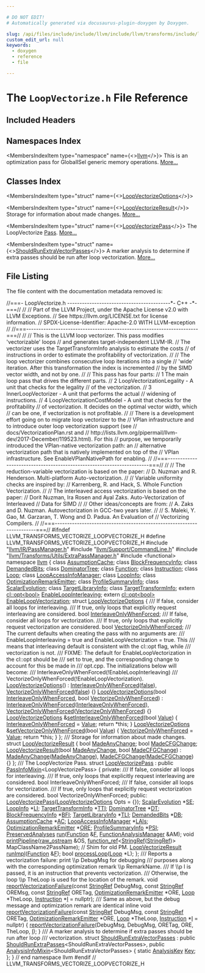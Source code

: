 ```yaml
---

# DO NOT EDIT!
# Automatically generated via docusaurus-plugin-doxygen by Doxygen.

slug: /api/files/include/include/llvm/include/llvm/transforms/include/llvm/transforms/vectorize/loopvectorize-h
custom_edit_url: null
keywords:
  - doxygen
  - reference
  - file

---
```





# The `LoopVectorize.h` File Reference

<DoxygenPage pluginConfig={pluginConfig}>



## Included Headers

<IncludesList>
<IncludesListItem
  filePath="llvm/IR/PassManager.h"
  permalink="/docs/api/files/include/include/llvm/include/llvm/ir/passmanager-h"
  isLocal="true" />
<IncludesListItem
  filePath="llvm/Support/CommandLine.h"
  permalink="/docs/api/files/include/include/llvm/include/llvm/support/commandline-h"
  isLocal="true" />
<IncludesListItem
  filePath="llvm/Transforms/Utils/ExtraPassManager.h"
  permalink="/docs/api/files/include/include/llvm/include/llvm/transforms/include/llvm/transforms/utils/extrapassmanager-h"
  isLocal="true" />
<IncludesListItem
  filePath="functional"
  permalink=""
  isLocal="false" />
</IncludesList>

## Namespaces Index

<MembersIndex>

<MembersIndexItem
  type="namespace"
  name={<><a href="/docs/api/namespaces/llvm">llvm</a></>}>
This is an optimization pass for GlobalISel generic memory operations. <a href="/docs/api/namespaces/llvm/#details">More...</a>
</MembersIndexItem>

</MembersIndex>

## Classes Index

<MembersIndex>

<MembersIndexItem
  type="struct"
  name={<><a href="/docs/api/structs/llvm/loopvectorizeoptions">LoopVectorizeOptions</a></>}>
</MembersIndexItem>

<MembersIndexItem
  type="struct"
  name={<><a href="/docs/api/structs/llvm/loopvectorizeresult">LoopVectorizeResult</a></>}>
Storage for information about made changes. <a href="/docs/api/structs/llvm/loopvectorizeresult/#details">More...</a>
</MembersIndexItem>

<MembersIndexItem
  type="struct"
  name={<><a href="/docs/api/structs/llvm/loopvectorizepass">LoopVectorizePass</a></>}>
The LoopVectorize <a href="/docs/api/classes/llvm/pass">Pass</a>. <a href="/docs/api/structs/llvm/loopvectorizepass/#details">More...</a>
</MembersIndexItem>

<MembersIndexItem
  type="struct"
  name={<><a href="/docs/api/structs/llvm/shouldrunextravectorpasses">ShouldRunExtraVectorPasses</a></>}>
A marker analysis to determine if extra passes should be run after loop vectorization. <a href="/docs/api/structs/llvm/shouldrunextravectorpasses/#details">More...</a>
</MembersIndexItem>

</MembersIndex>


## File Listing

The file content with the documentation metadata removed is:

<ProgramListing>

<Link id="l00001" /><CodeLine lineNumber="1"><Highlight kind="comment">//===- LoopVectorize.h ------------------------------------------&#42;- C++ -&#42;-===//</Highlight><Highlight kind="normal"></Highlight></CodeLine>
<Link id="l00002" /><CodeLine lineNumber="2"><Highlight kind="normal"></Highlight><Highlight kind="comment">//</Highlight><Highlight kind="normal"></Highlight></CodeLine>
<Link id="l00003" /><CodeLine lineNumber="3"><Highlight kind="normal"></Highlight><Highlight kind="comment">// Part of the LLVM Project, under the Apache License v2.0 with LLVM Exceptions.</Highlight><Highlight kind="normal"></Highlight></CodeLine>
<Link id="l00004" /><CodeLine lineNumber="4"><Highlight kind="normal"></Highlight><Highlight kind="comment">// See https://llvm.org/LICENSE.txt for license information.</Highlight><Highlight kind="normal"></Highlight></CodeLine>
<Link id="l00005" /><CodeLine lineNumber="5"><Highlight kind="normal"></Highlight><Highlight kind="comment">// SPDX-License-Identifier: Apache-2.0 WITH LLVM-exception</Highlight><Highlight kind="normal"></Highlight></CodeLine>
<Link id="l00006" /><CodeLine lineNumber="6"><Highlight kind="normal"></Highlight><Highlight kind="comment">//</Highlight><Highlight kind="normal"></Highlight></CodeLine>
<Link id="l00007" /><CodeLine lineNumber="7"><Highlight kind="normal"></Highlight><Highlight kind="comment">//===----------------------------------------------------------------------===//</Highlight><Highlight kind="normal"></Highlight></CodeLine>
<Link id="l00008" /><CodeLine lineNumber="8"><Highlight kind="normal"></Highlight><Highlight kind="comment">//</Highlight><Highlight kind="normal"></Highlight></CodeLine>
<Link id="l00009" /><CodeLine lineNumber="9"><Highlight kind="normal"></Highlight><Highlight kind="comment">// This is the LLVM loop vectorizer. This pass modifies &#39;vectorizable&#39; loops</Highlight><Highlight kind="normal"></Highlight></CodeLine>
<Link id="l00010" /><CodeLine lineNumber="10"><Highlight kind="normal"></Highlight><Highlight kind="comment">// and generates target-independent LLVM-IR.</Highlight><Highlight kind="normal"></Highlight></CodeLine>
<Link id="l00011" /><CodeLine lineNumber="11"><Highlight kind="normal"></Highlight><Highlight kind="comment">// The vectorizer uses the TargetTransformInfo analysis to estimate the costs</Highlight><Highlight kind="normal"></Highlight></CodeLine>
<Link id="l00012" /><CodeLine lineNumber="12"><Highlight kind="normal"></Highlight><Highlight kind="comment">// of instructions in order to estimate the profitability of vectorization.</Highlight><Highlight kind="normal"></Highlight></CodeLine>
<Link id="l00013" /><CodeLine lineNumber="13"><Highlight kind="normal"></Highlight><Highlight kind="comment">//</Highlight><Highlight kind="normal"></Highlight></CodeLine>
<Link id="l00014" /><CodeLine lineNumber="14"><Highlight kind="normal"></Highlight><Highlight kind="comment">// The loop vectorizer combines consecutive loop iterations into a single</Highlight><Highlight kind="normal"></Highlight></CodeLine>
<Link id="l00015" /><CodeLine lineNumber="15"><Highlight kind="normal"></Highlight><Highlight kind="comment">// &#39;wide&#39; iteration. After this transformation the index is incremented</Highlight><Highlight kind="normal"></Highlight></CodeLine>
<Link id="l00016" /><CodeLine lineNumber="16"><Highlight kind="normal"></Highlight><Highlight kind="comment">// by the SIMD vector width, and not by one.</Highlight><Highlight kind="normal"></Highlight></CodeLine>
<Link id="l00017" /><CodeLine lineNumber="17"><Highlight kind="normal"></Highlight><Highlight kind="comment">//</Highlight><Highlight kind="normal"></Highlight></CodeLine>
<Link id="l00018" /><CodeLine lineNumber="18"><Highlight kind="normal"></Highlight><Highlight kind="comment">// This pass has four parts:</Highlight><Highlight kind="normal"></Highlight></CodeLine>
<Link id="l00019" /><CodeLine lineNumber="19"><Highlight kind="normal"></Highlight><Highlight kind="comment">// 1 The main loop pass that drives the different parts.</Highlight><Highlight kind="normal"></Highlight></CodeLine>
<Link id="l00020" /><CodeLine lineNumber="20"><Highlight kind="normal"></Highlight><Highlight kind="comment">// 2 LoopVectorizationLegality - A unit that checks for the legality</Highlight><Highlight kind="normal"></Highlight></CodeLine>
<Link id="l00021" /><CodeLine lineNumber="21"><Highlight kind="normal"></Highlight><Highlight kind="comment">//    of the vectorization.</Highlight><Highlight kind="normal"></Highlight></CodeLine>
<Link id="l00022" /><CodeLine lineNumber="22"><Highlight kind="normal"></Highlight><Highlight kind="comment">// 3 InnerLoopVectorizer - A unit that performs the actual</Highlight><Highlight kind="normal"></Highlight></CodeLine>
<Link id="l00023" /><CodeLine lineNumber="23"><Highlight kind="normal"></Highlight><Highlight kind="comment">//    widening of instructions.</Highlight><Highlight kind="normal"></Highlight></CodeLine>
<Link id="l00024" /><CodeLine lineNumber="24"><Highlight kind="normal"></Highlight><Highlight kind="comment">// 4 LoopVectorizationCostModel - A unit that checks for the profitability</Highlight><Highlight kind="normal"></Highlight></CodeLine>
<Link id="l00025" /><CodeLine lineNumber="25"><Highlight kind="normal"></Highlight><Highlight kind="comment">//    of vectorization. It decides on the optimal vector width, which</Highlight><Highlight kind="normal"></Highlight></CodeLine>
<Link id="l00026" /><CodeLine lineNumber="26"><Highlight kind="normal"></Highlight><Highlight kind="comment">//    can be one, if vectorization is not profitable.</Highlight><Highlight kind="normal"></Highlight></CodeLine>
<Link id="l00027" /><CodeLine lineNumber="27"><Highlight kind="normal"></Highlight><Highlight kind="comment">//</Highlight><Highlight kind="normal"></Highlight></CodeLine>
<Link id="l00028" /><CodeLine lineNumber="28"><Highlight kind="normal"></Highlight><Highlight kind="comment">// There is a development effort going on to migrate loop vectorizer to the</Highlight><Highlight kind="normal"></Highlight></CodeLine>
<Link id="l00029" /><CodeLine lineNumber="29"><Highlight kind="normal"></Highlight><Highlight kind="comment">// VPlan infrastructure and to introduce outer loop vectorization support (see</Highlight><Highlight kind="normal"></Highlight></CodeLine>
<Link id="l00030" /><CodeLine lineNumber="30"><Highlight kind="normal"></Highlight><Highlight kind="comment">// docs/VectorizationPlan.rst and</Highlight><Highlight kind="normal"></Highlight></CodeLine>
<Link id="l00031" /><CodeLine lineNumber="31"><Highlight kind="normal"></Highlight><Highlight kind="comment">// http://lists.llvm.org/pipermail/llvm-dev/2017-December/119523.html). For this</Highlight><Highlight kind="normal"></Highlight></CodeLine>
<Link id="l00032" /><CodeLine lineNumber="32"><Highlight kind="normal"></Highlight><Highlight kind="comment">// purpose, we temporarily introduced the VPlan-native vectorization path: an</Highlight><Highlight kind="normal"></Highlight></CodeLine>
<Link id="l00033" /><CodeLine lineNumber="33"><Highlight kind="normal"></Highlight><Highlight kind="comment">// alternative vectorization path that is natively implemented on top of the</Highlight><Highlight kind="normal"></Highlight></CodeLine>
<Link id="l00034" /><CodeLine lineNumber="34"><Highlight kind="normal"></Highlight><Highlight kind="comment">// VPlan infrastructure. See EnableVPlanNativePath for enabling.</Highlight><Highlight kind="normal"></Highlight></CodeLine>
<Link id="l00035" /><CodeLine lineNumber="35"><Highlight kind="normal"></Highlight><Highlight kind="comment">//</Highlight><Highlight kind="normal"></Highlight></CodeLine>
<Link id="l00036" /><CodeLine lineNumber="36"><Highlight kind="normal"></Highlight><Highlight kind="comment">//===----------------------------------------------------------------------===//</Highlight><Highlight kind="normal"></Highlight></CodeLine>
<Link id="l00037" /><CodeLine lineNumber="37"><Highlight kind="normal"></Highlight><Highlight kind="comment">//</Highlight><Highlight kind="normal"></Highlight></CodeLine>
<Link id="l00038" /><CodeLine lineNumber="38"><Highlight kind="normal"></Highlight><Highlight kind="comment">// The reduction-variable vectorization is based on the paper:</Highlight><Highlight kind="normal"></Highlight></CodeLine>
<Link id="l00039" /><CodeLine lineNumber="39"><Highlight kind="normal"></Highlight><Highlight kind="comment">//  D. Nuzman and R. Henderson. Multi-platform Auto-vectorization.</Highlight><Highlight kind="normal"></Highlight></CodeLine>
<Link id="l00040" /><CodeLine lineNumber="40"><Highlight kind="normal"></Highlight><Highlight kind="comment">//</Highlight><Highlight kind="normal"></Highlight></CodeLine>
<Link id="l00041" /><CodeLine lineNumber="41"><Highlight kind="normal"></Highlight><Highlight kind="comment">// Variable uniformity checks are inspired by:</Highlight><Highlight kind="normal"></Highlight></CodeLine>
<Link id="l00042" /><CodeLine lineNumber="42"><Highlight kind="normal"></Highlight><Highlight kind="comment">//  Karrenberg, R. and Hack, S. Whole Function Vectorization.</Highlight><Highlight kind="normal"></Highlight></CodeLine>
<Link id="l00043" /><CodeLine lineNumber="43"><Highlight kind="normal"></Highlight><Highlight kind="comment">//</Highlight><Highlight kind="normal"></Highlight></CodeLine>
<Link id="l00044" /><CodeLine lineNumber="44"><Highlight kind="normal"></Highlight><Highlight kind="comment">// The interleaved access vectorization is based on the paper:</Highlight><Highlight kind="normal"></Highlight></CodeLine>
<Link id="l00045" /><CodeLine lineNumber="45"><Highlight kind="normal"></Highlight><Highlight kind="comment">//  Dorit Nuzman, Ira Rosen and Ayal Zaks.  Auto-Vectorization of Interleaved</Highlight><Highlight kind="normal"></Highlight></CodeLine>
<Link id="l00046" /><CodeLine lineNumber="46"><Highlight kind="normal"></Highlight><Highlight kind="comment">//  Data for SIMD</Highlight><Highlight kind="normal"></Highlight></CodeLine>
<Link id="l00047" /><CodeLine lineNumber="47"><Highlight kind="normal"></Highlight><Highlight kind="comment">//</Highlight><Highlight kind="normal"></Highlight></CodeLine>
<Link id="l00048" /><CodeLine lineNumber="48"><Highlight kind="normal"></Highlight><Highlight kind="comment">// Other ideas/concepts are from:</Highlight><Highlight kind="normal"></Highlight></CodeLine>
<Link id="l00049" /><CodeLine lineNumber="49"><Highlight kind="normal"></Highlight><Highlight kind="comment">//  A. Zaks and D. Nuzman. Autovectorization in GCC-two years later.</Highlight><Highlight kind="normal"></Highlight></CodeLine>
<Link id="l00050" /><CodeLine lineNumber="50"><Highlight kind="normal"></Highlight><Highlight kind="comment">//</Highlight><Highlight kind="normal"></Highlight></CodeLine>
<Link id="l00051" /><CodeLine lineNumber="51"><Highlight kind="normal"></Highlight><Highlight kind="comment">//  S. Maleki, Y. Gao, M. Garzaran, T. Wong and D. Padua.  An Evaluation of</Highlight><Highlight kind="normal"></Highlight></CodeLine>
<Link id="l00052" /><CodeLine lineNumber="52"><Highlight kind="normal"></Highlight><Highlight kind="comment">//  Vectorizing Compilers.</Highlight><Highlight kind="normal"></Highlight></CodeLine>
<Link id="l00053" /><CodeLine lineNumber="53"><Highlight kind="normal"></Highlight><Highlight kind="comment">//</Highlight><Highlight kind="normal"></Highlight></CodeLine>
<Link id="l00054" /><CodeLine lineNumber="54"><Highlight kind="normal"></Highlight><Highlight kind="comment">//===----------------------------------------------------------------------===//</Highlight><Highlight kind="normal"></Highlight></CodeLine>
<Link id="l00055" /><CodeLine lineNumber="55"><Highlight kind="normal"></Highlight></CodeLine>
<Link id="l00056" /><CodeLine lineNumber="56"><Highlight kind="normal"></Highlight><Highlight kind="preprocessor">#ifndef LLVM&#95;TRANSFORMS&#95;VECTORIZE&#95;LOOPVECTORIZE&#95;H</Highlight><Highlight kind="normal"></Highlight></CodeLine>
<Link id="l00057" /><CodeLine lineNumber="57"><Highlight kind="normal"></Highlight><Highlight kind="preprocessor">#define LLVM&#95;TRANSFORMS&#95;VECTORIZE&#95;LOOPVECTORIZE&#95;H</Highlight><Highlight kind="normal"></Highlight></CodeLine>
<Link id="l00058" /><CodeLine lineNumber="58"><Highlight kind="normal"></Highlight></CodeLine>
<Link id="l00059" /><CodeLine lineNumber="59"><Highlight kind="normal"></Highlight><Highlight kind="preprocessor">#include &quot;<a href="/docs/api/files/include/include/llvm/include/llvm/ir/passmanager-h">llvm/IR/PassManager.h</a>&quot;</Highlight><Highlight kind="normal"></Highlight></CodeLine>
<Link id="l00060" /><CodeLine lineNumber="60"><Highlight kind="normal"></Highlight><Highlight kind="preprocessor">#include &quot;<a href="/docs/api/files/include/include/llvm/include/llvm/support/commandline-h">llvm/Support/CommandLine.h</a>&quot;</Highlight><Highlight kind="normal"></Highlight></CodeLine>
<Link id="l00061" /><CodeLine lineNumber="61"><Highlight kind="normal"></Highlight><Highlight kind="preprocessor">#include &quot;<a href="/docs/api/files/include/include/llvm/include/llvm/transforms/include/llvm/transforms/utils/extrapassmanager-h">llvm/Transforms/Utils/ExtraPassManager.h</a>&quot;</Highlight><Highlight kind="normal"></Highlight></CodeLine>
<Link id="l00062" /><CodeLine lineNumber="62"><Highlight kind="normal"></Highlight><Highlight kind="preprocessor">#include &lt;functional&gt;</Highlight><Highlight kind="normal"></Highlight></CodeLine>
<Link id="l00063" /><CodeLine lineNumber="63"><Highlight kind="normal"></Highlight></CodeLine>
<Link id="l00064" /><CodeLine lineNumber="64"><Highlight kind="normal"></Highlight><Highlight kind="keyword">namespace </Highlight><Highlight kind="normal"><a href="/docs/api/namespaces/llvm">llvm</a> &#123;</Highlight></CodeLine>
<Link id="l00065" /><CodeLine lineNumber="65"><Highlight kind="normal"></Highlight></CodeLine>
<Link id="l00066" /><CodeLine lineNumber="66"><Highlight kind="normal"></Highlight><Highlight kind="keyword">class </Highlight><Highlight kind="normal"><a href="/docs/api/classes/llvm/assumptioncache">AssumptionCache</a>;</Highlight></CodeLine>
<Link id="l00067" /><CodeLine lineNumber="67"><Highlight kind="normal"></Highlight><Highlight kind="keyword">class </Highlight><Highlight kind="normal"><a href="/docs/api/classes/llvm/blockfrequencyinfo">BlockFrequencyInfo</a>;</Highlight></CodeLine>
<Link id="l00068" /><CodeLine lineNumber="68"><Highlight kind="normal"></Highlight><Highlight kind="keyword">class </Highlight><Highlight kind="normal"><a href="/docs/api/classes/llvm/demandedbits">DemandedBits</a>;</Highlight></CodeLine>
<Link id="l00069" /><CodeLine lineNumber="69"><Highlight kind="normal"></Highlight><Highlight kind="keyword">class </Highlight><Highlight kind="normal"><a href="/docs/api/classes/llvm/dominatortree">DominatorTree</a>;</Highlight></CodeLine>
<Link id="l00070" /><CodeLine lineNumber="70"><Highlight kind="normal"></Highlight><Highlight kind="keyword">class </Highlight><Highlight kind="normal"><a href="/docs/api/classes/llvm/function">Function</a>;</Highlight></CodeLine>
<Link id="l00071" /><CodeLine lineNumber="71"><Highlight kind="normal"></Highlight><Highlight kind="keyword">class </Highlight><Highlight kind="normal"><a href="/docs/api/classes/llvm/instruction">Instruction</a>;</Highlight></CodeLine>
<Link id="l00072" /><CodeLine lineNumber="72"><Highlight kind="normal"></Highlight><Highlight kind="keyword">class </Highlight><Highlight kind="normal"><a href="/docs/api/classes/llvm/loop">Loop</a>;</Highlight></CodeLine>
<Link id="l00073" /><CodeLine lineNumber="73"><Highlight kind="normal"></Highlight><Highlight kind="keyword">class </Highlight><Highlight kind="normal"><a href="/docs/api/classes/llvm/loopaccessinfomanager">LoopAccessInfoManager</a>;</Highlight></CodeLine>
<Link id="l00074" /><CodeLine lineNumber="74"><Highlight kind="normal"></Highlight><Highlight kind="keyword">class </Highlight><Highlight kind="normal"><a href="/docs/api/classes/llvm/loopinfo">LoopInfo</a>;</Highlight></CodeLine>
<Link id="l00075" /><CodeLine lineNumber="75"><Highlight kind="normal"></Highlight><Highlight kind="keyword">class </Highlight><Highlight kind="normal"><a href="/docs/api/classes/llvm/optimizationremarkemitter">OptimizationRemarkEmitter</a>;</Highlight></CodeLine>
<Link id="l00076" /><CodeLine lineNumber="76"><Highlight kind="normal"></Highlight><Highlight kind="keyword">class </Highlight><Highlight kind="normal"><a href="/docs/api/classes/llvm/profilesummaryinfo">ProfileSummaryInfo</a>;</Highlight></CodeLine>
<Link id="l00077" /><CodeLine lineNumber="77"><Highlight kind="normal"></Highlight><Highlight kind="keyword">class </Highlight><Highlight kind="normal"><a href="/docs/api/classes/llvm/scalarevolution">ScalarEvolution</a>;</Highlight></CodeLine>
<Link id="l00078" /><CodeLine lineNumber="78"><Highlight kind="normal"></Highlight><Highlight kind="keyword">class </Highlight><Highlight kind="normal"><a href="/docs/api/classes/llvm/targetlibraryinfo">TargetLibraryInfo</a>;</Highlight></CodeLine>
<Link id="l00079" /><CodeLine lineNumber="79"><Highlight kind="normal"></Highlight><Highlight kind="keyword">class </Highlight><Highlight kind="normal"><a href="/docs/api/classes/llvm/targettransforminfo">TargetTransformInfo</a>;</Highlight></CodeLine>
<Link id="l00080" /><CodeLine lineNumber="80"><Highlight kind="normal"></Highlight></CodeLine>
<Link id="l00081" /><CodeLine lineNumber="81"><Highlight kind="normal"></Highlight><Highlight kind="keyword">extern</Highlight><Highlight kind="normal"> <a href="/docs/api/classes/llvm/cl/opt">cl::opt&lt;bool&gt;</a> <a href="/docs/api/namespaces/llvm/#af98e93062e9f33018307ffc64d4b009e">EnableLoopInterleaving</a>;</Highlight></CodeLine>
<Link id="l00082" /><CodeLine lineNumber="82"><Highlight kind="normal"></Highlight><Highlight kind="keyword">extern</Highlight><Highlight kind="normal"> <a href="/docs/api/classes/llvm/cl/opt">cl::opt&lt;bool&gt;</a> <a href="/docs/api/namespaces/llvm/#a7f386d38a2c6c22a343243e9e48f7532">EnableLoopVectorization</a>;</Highlight></CodeLine>
<Link id="l00083" /><CodeLine lineNumber="83"><Highlight kind="normal"></Highlight></CodeLine>
<Link id="l00084" /><CodeLine lineNumber="84" lineLink="/docs/api/structs/llvm/loopvectorizeoptions"><Highlight kind="normal"></Highlight><Highlight kind="keyword">struct </Highlight><Highlight kind="normal"><a href="/docs/api/structs/llvm/loopvectorizeoptions/#a6783f8be2f000616bf0c2c34cae65ad0">LoopVectorizeOptions</a> &#123;</Highlight><Highlight kind="comment"></Highlight></CodeLine>
<Link id="l00085" /><CodeLine lineNumber="85"><Highlight kind="comment">  /// If false, consider all loops for interleaving.</Highlight></CodeLine>
<Link id="l00086" /><CodeLine lineNumber="86"><Highlight kind="comment">  /// If true, only loops that explicitly request interleaving are considered.</Highlight><Highlight kind="normal"></Highlight></CodeLine>
<Link id="l00087" /><CodeLine lineNumber="87" lineLink="/docs/api/structs/llvm/loopvectorizeoptions/#ac6ffc347deee18f567b88ce71101d45d"><Highlight kind="normal">  </Highlight><Highlight kind="keywordtype">bool</Highlight><Highlight kind="normal"> <a href="/docs/api/structs/llvm/loopvectorizeoptions/#ac6ffc347deee18f567b88ce71101d45d">InterleaveOnlyWhenForced</a>;</Highlight></CodeLine>
<Link id="l00088" /><CodeLine lineNumber="88"><Highlight kind="normal"></Highlight><Highlight kind="comment"></Highlight></CodeLine>
<Link id="l00089" /><CodeLine lineNumber="89"><Highlight kind="comment">  /// If false, consider all loops for vectorization.</Highlight></CodeLine>
<Link id="l00090" /><CodeLine lineNumber="90"><Highlight kind="comment">  /// If true, only loops that explicitly request vectorization are considered.</Highlight><Highlight kind="normal"></Highlight></CodeLine>
<Link id="l00091" /><CodeLine lineNumber="91" lineLink="/docs/api/structs/llvm/loopvectorizeoptions/#ac73f29a1b055929ead9221ab91e1dd10"><Highlight kind="normal">  </Highlight><Highlight kind="keywordtype">bool</Highlight><Highlight kind="normal"> <a href="/docs/api/structs/llvm/loopvectorizeoptions/#ac73f29a1b055929ead9221ab91e1dd10">VectorizeOnlyWhenForced</a>;</Highlight></CodeLine>
<Link id="l00092" /><CodeLine lineNumber="92"><Highlight kind="normal"></Highlight><Highlight kind="comment"></Highlight></CodeLine>
<Link id="l00093" /><CodeLine lineNumber="93"><Highlight kind="comment">  /// The current defaults when creating the pass with no arguments are:</Highlight></CodeLine>
<Link id="l00094" /><CodeLine lineNumber="94"><Highlight kind="comment">  /// EnableLoopInterleaving = true and EnableLoopVectorization = true. This</Highlight></CodeLine>
<Link id="l00095" /><CodeLine lineNumber="95"><Highlight kind="comment">  /// means that interleaving default is consistent with the cl::opt flag, while</Highlight></CodeLine>
<Link id="l00096" /><CodeLine lineNumber="96"><Highlight kind="comment">  /// vectorization is not.</Highlight></CodeLine>
<Link id="l00097" /><CodeLine lineNumber="97"><Highlight kind="comment">  /// FIXME: The default for EnableLoopVectorization in the cl::opt should be</Highlight></CodeLine>
<Link id="l00098" /><CodeLine lineNumber="98"><Highlight kind="comment">  /// set to true, and the corresponding change to account for this be made in</Highlight></CodeLine>
<Link id="l00099" /><CodeLine lineNumber="99"><Highlight kind="comment">  /// opt.cpp. The initializations below will become:</Highlight></CodeLine>
<Link id="l00100" /><CodeLine lineNumber="100"><Highlight kind="comment">  /// InterleaveOnlyWhenForced(!EnableLoopInterleaving)</Highlight></CodeLine>
<Link id="l00101" /><CodeLine lineNumber="101"><Highlight kind="comment">  /// VectorizeOnlyWhenForced(!EnableLoopVectorization).</Highlight><Highlight kind="normal"></Highlight></CodeLine>
<Link id="l00102" /><CodeLine lineNumber="102" lineLink="/docs/api/structs/llvm/loopvectorizeoptions/#a6783f8be2f000616bf0c2c34cae65ad0"><Highlight kind="normal">  <a href="/docs/api/structs/llvm/loopvectorizeoptions/#a6783f8be2f000616bf0c2c34cae65ad0">LoopVectorizeOptions</a>()</Highlight></CodeLine>
<Link id="l00103" /><CodeLine lineNumber="103"><Highlight kind="normal">      : <a href="/docs/api/structs/llvm/loopvectorizeoptions/#ac6ffc347deee18f567b88ce71101d45d">InterleaveOnlyWhenForced</a>(<a href="/docs/api/namespaces/false">false</a>), <a href="/docs/api/structs/llvm/loopvectorizeoptions/#ac73f29a1b055929ead9221ab91e1dd10">VectorizeOnlyWhenForced</a>(<a href="/docs/api/namespaces/false">false</a>) &#123;&#125;</Highlight></CodeLine>
<Link id="l00104" /><CodeLine lineNumber="104" lineLink="/docs/api/structs/llvm/loopvectorizeoptions/#a2c26328cd96546a50d896e9bfa6953d7"><Highlight kind="normal">  <a href="/docs/api/structs/llvm/loopvectorizeoptions/#a2c26328cd96546a50d896e9bfa6953d7">LoopVectorizeOptions</a>(</Highlight><Highlight kind="keywordtype">bool</Highlight><Highlight kind="normal"> <a href="/docs/api/structs/llvm/loopvectorizeoptions/#ac6ffc347deee18f567b88ce71101d45d">InterleaveOnlyWhenForced</a>,</Highlight></CodeLine>
<Link id="l00105" /><CodeLine lineNumber="105"><Highlight kind="normal">                       </Highlight><Highlight kind="keywordtype">bool</Highlight><Highlight kind="normal"> <a href="/docs/api/structs/llvm/loopvectorizeoptions/#ac73f29a1b055929ead9221ab91e1dd10">VectorizeOnlyWhenForced</a>)</Highlight></CodeLine>
<Link id="l00106" /><CodeLine lineNumber="106"><Highlight kind="normal">      : <a href="/docs/api/structs/llvm/loopvectorizeoptions/#ac6ffc347deee18f567b88ce71101d45d">InterleaveOnlyWhenForced</a>(<a href="/docs/api/structs/llvm/loopvectorizeoptions/#ac6ffc347deee18f567b88ce71101d45d">InterleaveOnlyWhenForced</a>),</Highlight></CodeLine>
<Link id="l00107" /><CodeLine lineNumber="107"><Highlight kind="normal">        <a href="/docs/api/structs/llvm/loopvectorizeoptions/#ac73f29a1b055929ead9221ab91e1dd10">VectorizeOnlyWhenForced</a>(<a href="/docs/api/structs/llvm/loopvectorizeoptions/#ac73f29a1b055929ead9221ab91e1dd10">VectorizeOnlyWhenForced</a>) &#123;&#125;</Highlight></CodeLine>
<Link id="l00108" /><CodeLine lineNumber="108"><Highlight kind="normal"></Highlight></CodeLine>
<Link id="l00109" /><CodeLine lineNumber="109" lineLink="/docs/api/structs/llvm/loopvectorizeoptions/#a5393e0c3e4331c12efc4ec4f91096cd5"><Highlight kind="normal">  <a href="/docs/api/structs/llvm/loopvectorizeoptions/#a6783f8be2f000616bf0c2c34cae65ad0">LoopVectorizeOptions</a> &amp;<a href="/docs/api/structs/llvm/loopvectorizeoptions/#a5393e0c3e4331c12efc4ec4f91096cd5">setInterleaveOnlyWhenForced</a>(</Highlight><Highlight kind="keywordtype">bool</Highlight><Highlight kind="normal"> <a href="/docs/api/classes/llvm/value">Value</a>) &#123;</Highlight></CodeLine>
<Link id="l00110" /><CodeLine lineNumber="110"><Highlight kind="normal">    <a href="/docs/api/structs/llvm/loopvectorizeoptions/#ac6ffc347deee18f567b88ce71101d45d">InterleaveOnlyWhenForced</a> = <a href="/docs/api/classes/llvm/value">Value</a>;</Highlight></CodeLine>
<Link id="l00111" /><CodeLine lineNumber="111"><Highlight kind="normal">    </Highlight><Highlight kind="keywordflow">return</Highlight><Highlight kind="normal"> &#42;</Highlight><Highlight kind="keyword">this</Highlight><Highlight kind="normal">;</Highlight></CodeLine>
<Link id="l00112" /><CodeLine lineNumber="112"><Highlight kind="normal">  &#125;</Highlight></CodeLine>
<Link id="l00113" /><CodeLine lineNumber="113"><Highlight kind="normal"></Highlight></CodeLine>
<Link id="l00114" /><CodeLine lineNumber="114" lineLink="/docs/api/structs/llvm/loopvectorizeoptions/#a3e069859198ff7a4972b1c2af8d4674e"><Highlight kind="normal">  <a href="/docs/api/structs/llvm/loopvectorizeoptions/#a6783f8be2f000616bf0c2c34cae65ad0">LoopVectorizeOptions</a> &amp;<a href="/docs/api/structs/llvm/loopvectorizeoptions/#a3e069859198ff7a4972b1c2af8d4674e">setVectorizeOnlyWhenForced</a>(</Highlight><Highlight kind="keywordtype">bool</Highlight><Highlight kind="normal"> <a href="/docs/api/classes/llvm/value">Value</a>) &#123;</Highlight></CodeLine>
<Link id="l00115" /><CodeLine lineNumber="115"><Highlight kind="normal">    <a href="/docs/api/structs/llvm/loopvectorizeoptions/#ac73f29a1b055929ead9221ab91e1dd10">VectorizeOnlyWhenForced</a> = <a href="/docs/api/classes/llvm/value">Value</a>;</Highlight></CodeLine>
<Link id="l00116" /><CodeLine lineNumber="116"><Highlight kind="normal">    </Highlight><Highlight kind="keywordflow">return</Highlight><Highlight kind="normal"> &#42;</Highlight><Highlight kind="keyword">this</Highlight><Highlight kind="normal">;</Highlight></CodeLine>
<Link id="l00117" /><CodeLine lineNumber="117"><Highlight kind="normal">  &#125;</Highlight></CodeLine>
<Link id="l00118" /><CodeLine lineNumber="118"><Highlight kind="normal">&#125;;</Highlight></CodeLine>
<Link id="l00119" /><CodeLine lineNumber="119"><Highlight kind="normal"></Highlight><Highlight kind="comment"></Highlight></CodeLine>
<Link id="l00120" /><CodeLine lineNumber="120"><Highlight kind="comment">/// Storage for information about made changes.</Highlight><Highlight kind="normal"></Highlight></CodeLine>
<Link id="l00121" /><CodeLine lineNumber="121" lineLink="/docs/api/structs/llvm/loopvectorizeresult"><Highlight kind="normal"></Highlight><Highlight kind="keyword">struct </Highlight><Highlight kind="normal"><a href="/docs/api/structs/llvm/loopvectorizeresult/#a1af9597d474b60676941a24e056c28ee">LoopVectorizeResult</a> &#123;</Highlight></CodeLine>
<Link id="l00122" /><CodeLine lineNumber="122" lineLink="/docs/api/structs/llvm/loopvectorizeresult/#a36b3635888f4d5263ae7179034879c62"><Highlight kind="normal">  </Highlight><Highlight kind="keywordtype">bool</Highlight><Highlight kind="normal"> <a href="/docs/api/structs/llvm/loopvectorizeresult/#a36b3635888f4d5263ae7179034879c62">MadeAnyChange</a>;</Highlight></CodeLine>
<Link id="l00123" /><CodeLine lineNumber="123" lineLink="/docs/api/structs/llvm/loopvectorizeresult/#a8aa2fbbdc628be13dea526ad56b32cac"><Highlight kind="normal">  </Highlight><Highlight kind="keywordtype">bool</Highlight><Highlight kind="normal"> <a href="/docs/api/structs/llvm/loopvectorizeresult/#a8aa2fbbdc628be13dea526ad56b32cac">MadeCFGChange</a>;</Highlight></CodeLine>
<Link id="l00124" /><CodeLine lineNumber="124"><Highlight kind="normal"></Highlight></CodeLine>
<Link id="l00125" /><CodeLine lineNumber="125" lineLink="/docs/api/structs/llvm/loopvectorizeresult/#a1af9597d474b60676941a24e056c28ee"><Highlight kind="normal">  <a href="/docs/api/structs/llvm/loopvectorizeresult/#a1af9597d474b60676941a24e056c28ee">LoopVectorizeResult</a>(</Highlight><Highlight kind="keywordtype">bool</Highlight><Highlight kind="normal"> <a href="/docs/api/structs/llvm/loopvectorizeresult/#a36b3635888f4d5263ae7179034879c62">MadeAnyChange</a>, </Highlight><Highlight kind="keywordtype">bool</Highlight><Highlight kind="normal"> <a href="/docs/api/structs/llvm/loopvectorizeresult/#a8aa2fbbdc628be13dea526ad56b32cac">MadeCFGChange</a>)</Highlight></CodeLine>
<Link id="l00126" /><CodeLine lineNumber="126"><Highlight kind="normal">      : <a href="/docs/api/structs/llvm/loopvectorizeresult/#a36b3635888f4d5263ae7179034879c62">MadeAnyChange</a>(<a href="/docs/api/structs/llvm/loopvectorizeresult/#a36b3635888f4d5263ae7179034879c62">MadeAnyChange</a>), <a href="/docs/api/structs/llvm/loopvectorizeresult/#a8aa2fbbdc628be13dea526ad56b32cac">MadeCFGChange</a>(<a href="/docs/api/structs/llvm/loopvectorizeresult/#a8aa2fbbdc628be13dea526ad56b32cac">MadeCFGChange</a>) &#123;&#125;</Highlight></CodeLine>
<Link id="l00127" /><CodeLine lineNumber="127"><Highlight kind="normal">&#125;;</Highlight></CodeLine>
<Link id="l00128" /><CodeLine lineNumber="128"><Highlight kind="normal"></Highlight><Highlight kind="comment"></Highlight></CodeLine>
<Link id="l00129" /><CodeLine lineNumber="129"><Highlight kind="comment">/// The LoopVectorize Pass.</Highlight><Highlight kind="normal"></Highlight></CodeLine>
<Link id="l00130" /><CodeLine lineNumber="130" lineLink="/docs/api/structs/llvm/loopvectorizepass"><Highlight kind="normal"></Highlight><Highlight kind="keyword">struct </Highlight><Highlight kind="normal"><a href="/docs/api/structs/llvm/loopvectorizepass/#a51be961763c595602654e8d825f26b59">LoopVectorizePass</a> : </Highlight><Highlight kind="keyword">public</Highlight><Highlight kind="normal"> <a href="/docs/api/structs/llvm/passinfomixin">PassInfoMixin</a>&lt;LoopVectorizePass&gt; &#123;</Highlight></CodeLine>
<Link id="l00131" /><CodeLine lineNumber="131"><Highlight kind="normal"></Highlight><Highlight kind="keyword">private</Highlight><Highlight kind="normal">:</Highlight><Highlight kind="comment"></Highlight></CodeLine>
<Link id="l00132" /><CodeLine lineNumber="132"><Highlight kind="comment">  /// If false, consider all loops for interleaving.</Highlight></CodeLine>
<Link id="l00133" /><CodeLine lineNumber="133"><Highlight kind="comment">  /// If true, only loops that explicitly request interleaving are considered.</Highlight><Highlight kind="normal"></Highlight></CodeLine>
<Link id="l00134" /><CodeLine lineNumber="134"><Highlight kind="normal">  </Highlight><Highlight kind="keywordtype">bool</Highlight><Highlight kind="normal"> InterleaveOnlyWhenForced;</Highlight></CodeLine>
<Link id="l00135" /><CodeLine lineNumber="135"><Highlight kind="normal"></Highlight><Highlight kind="comment"></Highlight></CodeLine>
<Link id="l00136" /><CodeLine lineNumber="136"><Highlight kind="comment">  /// If false, consider all loops for vectorization.</Highlight></CodeLine>
<Link id="l00137" /><CodeLine lineNumber="137"><Highlight kind="comment">  /// If true, only loops that explicitly request vectorization are considered.</Highlight><Highlight kind="normal"></Highlight></CodeLine>
<Link id="l00138" /><CodeLine lineNumber="138"><Highlight kind="normal">  </Highlight><Highlight kind="keywordtype">bool</Highlight><Highlight kind="normal"> VectorizeOnlyWhenForced;</Highlight></CodeLine>
<Link id="l00139" /><CodeLine lineNumber="139"><Highlight kind="normal"></Highlight></CodeLine>
<Link id="l00140" /><CodeLine lineNumber="140"><Highlight kind="normal"></Highlight><Highlight kind="keyword">public</Highlight><Highlight kind="normal">:</Highlight></CodeLine>
<Link id="l00141" /><CodeLine lineNumber="141"><Highlight kind="normal">  <a href="/docs/api/structs/llvm/loopvectorizepass/#a51be961763c595602654e8d825f26b59">LoopVectorizePass</a>(<a href="/docs/api/structs/llvm/loopvectorizeoptions">LoopVectorizeOptions</a> Opts = &#123;&#125;);</Highlight></CodeLine>
<Link id="l00142" /><CodeLine lineNumber="142"><Highlight kind="normal"></Highlight></CodeLine>
<Link id="l00143" /><CodeLine lineNumber="143" lineLink="/docs/api/structs/llvm/loopvectorizepass/#a7e7c40b0a986979535eddeb2bb6eae05"><Highlight kind="normal">  <a href="/docs/api/classes/llvm/scalarevolution">ScalarEvolution</a> &#42;<a href="/docs/api/structs/llvm/loopvectorizepass/#a7e7c40b0a986979535eddeb2bb6eae05">SE</a>;</Highlight></CodeLine>
<Link id="l00144" /><CodeLine lineNumber="144" lineLink="/docs/api/structs/llvm/loopvectorizepass/#a32cea93d587825e715e63f5d58834cd3"><Highlight kind="normal">  <a href="/docs/api/classes/llvm/loopinfo">LoopInfo</a> &#42;<a href="/docs/api/structs/llvm/loopvectorizepass/#a32cea93d587825e715e63f5d58834cd3">LI</a>;</Highlight></CodeLine>
<Link id="l00145" /><CodeLine lineNumber="145" lineLink="/docs/api/structs/llvm/loopvectorizepass/#af801c62acf781555151418001a6c5270"><Highlight kind="normal">  <a href="/docs/api/classes/llvm/targettransforminfo">TargetTransformInfo</a> &#42;<a href="/docs/api/structs/llvm/loopvectorizepass/#af801c62acf781555151418001a6c5270">TTI</a>;</Highlight></CodeLine>
<Link id="l00146" /><CodeLine lineNumber="146" lineLink="/docs/api/structs/llvm/loopvectorizepass/#af4e171d085c0c20949584a32ee65acce"><Highlight kind="normal">  <a href="/docs/api/classes/llvm/dominatortree">DominatorTree</a> &#42;<a href="/docs/api/structs/llvm/loopvectorizepass/#af4e171d085c0c20949584a32ee65acce">DT</a>;</Highlight></CodeLine>
<Link id="l00147" /><CodeLine lineNumber="147" lineLink="/docs/api/structs/llvm/loopvectorizepass/#a5604ee7cd98afbb8b5a581e9c3dd7dff"><Highlight kind="normal">  <a href="/docs/api/classes/llvm/blockfrequencyinfo">BlockFrequencyInfo</a> &#42;<a href="/docs/api/structs/llvm/loopvectorizepass/#a5604ee7cd98afbb8b5a581e9c3dd7dff">BFI</a>;</Highlight></CodeLine>
<Link id="l00148" /><CodeLine lineNumber="148" lineLink="/docs/api/structs/llvm/loopvectorizepass/#a07ce98f749d234136ba025ecbf174b53"><Highlight kind="normal">  <a href="/docs/api/classes/llvm/targetlibraryinfo">TargetLibraryInfo</a> &#42;<a href="/docs/api/structs/llvm/loopvectorizepass/#a07ce98f749d234136ba025ecbf174b53">TLI</a>;</Highlight></CodeLine>
<Link id="l00149" /><CodeLine lineNumber="149" lineLink="/docs/api/structs/llvm/loopvectorizepass/#a427352f0eda31223a0b25d9f143ce0b1"><Highlight kind="normal">  <a href="/docs/api/classes/llvm/demandedbits">DemandedBits</a> &#42;<a href="/docs/api/structs/llvm/loopvectorizepass/#a427352f0eda31223a0b25d9f143ce0b1">DB</a>;</Highlight></CodeLine>
<Link id="l00150" /><CodeLine lineNumber="150" lineLink="/docs/api/structs/llvm/loopvectorizepass/#ab9ba33b1dd671be4bc212c442516409f"><Highlight kind="normal">  <a href="/docs/api/classes/llvm/assumptioncache">AssumptionCache</a> &#42;<a href="/docs/api/structs/llvm/loopvectorizepass/#ab9ba33b1dd671be4bc212c442516409f">AC</a>;</Highlight></CodeLine>
<Link id="l00151" /><CodeLine lineNumber="151" lineLink="/docs/api/structs/llvm/loopvectorizepass/#a38ff83df2a3ad17de50157ed09a1c259"><Highlight kind="normal">  <a href="/docs/api/classes/llvm/loopaccessinfomanager">LoopAccessInfoManager</a> &#42;<a href="/docs/api/structs/llvm/loopvectorizepass/#a38ff83df2a3ad17de50157ed09a1c259">LAIs</a>;</Highlight></CodeLine>
<Link id="l00152" /><CodeLine lineNumber="152" lineLink="/docs/api/structs/llvm/loopvectorizepass/#af494038e310bd942f44e66bee50ce632"><Highlight kind="normal">  <a href="/docs/api/classes/llvm/optimizationremarkemitter">OptimizationRemarkEmitter</a> &#42;<a href="/docs/api/structs/llvm/loopvectorizepass/#af494038e310bd942f44e66bee50ce632">ORE</a>;</Highlight></CodeLine>
<Link id="l00153" /><CodeLine lineNumber="153" lineLink="/docs/api/structs/llvm/loopvectorizepass/#a1833d18292c92e20a003f7074e518060"><Highlight kind="normal">  <a href="/docs/api/classes/llvm/profilesummaryinfo">ProfileSummaryInfo</a> &#42;<a href="/docs/api/structs/llvm/loopvectorizepass/#a1833d18292c92e20a003f7074e518060">PSI</a>;</Highlight></CodeLine>
<Link id="l00154" /><CodeLine lineNumber="154"><Highlight kind="normal"></Highlight></CodeLine>
<Link id="l00155" /><CodeLine lineNumber="155"><Highlight kind="normal">  <a href="/docs/api/classes/llvm/preservedanalyses">PreservedAnalyses</a> <a href="/docs/api/structs/llvm/loopvectorizepass/#af3b0e58cfdb2c6c663cd47a8808ba70a">run</a>(<a href="/docs/api/classes/llvm/function">Function</a> &amp;<a href="/docs/api/files/lib/lib/support/md5-cpp/#a96d73bbd7af15cb1fc38c3f4a3bd82e9">F</a>, <a href="/docs/api/namespaces/llvm/#adce09a5a0de0e3177eb00e932734af2f">FunctionAnalysisManager</a> &amp;AM);</Highlight></CodeLine>
<Link id="l00156" /><CodeLine lineNumber="156"><Highlight kind="normal">  </Highlight><Highlight kind="keywordtype">void</Highlight><Highlight kind="normal"> <a href="/docs/api/structs/llvm/loopvectorizepass/#a4fa1898352e5014c447a589398c94595">printPipeline</a>(<a href="/docs/api/classes/llvm/raw-ostream">raw&#95;ostream</a> &amp;OS,</Highlight></CodeLine>
<Link id="l00157" /><CodeLine lineNumber="157"><Highlight kind="normal">                     <a href="/docs/api/classes/llvm/function-ref">function&#95;ref</a>&lt;<a href="/docs/api/classes/llvm/stringref">StringRef</a>(<a href="/docs/api/classes/llvm/stringref">StringRef</a>)&gt; MapClassName2PassName);</Highlight></CodeLine>
<Link id="l00158" /><CodeLine lineNumber="158"><Highlight kind="normal"></Highlight></CodeLine>
<Link id="l00159" /><CodeLine lineNumber="159"><Highlight kind="normal">  </Highlight><Highlight kind="comment">// Shim for old PM.</Highlight><Highlight kind="normal"></Highlight></CodeLine>
<Link id="l00160" /><CodeLine lineNumber="160"><Highlight kind="normal">  <a href="/docs/api/structs/llvm/loopvectorizeresult">LoopVectorizeResult</a> <a href="/docs/api/structs/llvm/loopvectorizepass/#a0d3ab70393b799b3be4875c3334a4f42">runImpl</a>(<a href="/docs/api/classes/llvm/function">Function</a> &amp;<a href="/docs/api/files/lib/lib/support/md5-cpp/#a96d73bbd7af15cb1fc38c3f4a3bd82e9">F</a>);</Highlight></CodeLine>
<Link id="l00161" /><CodeLine lineNumber="161"><Highlight kind="normal"></Highlight></CodeLine>
<Link id="l00162" /><CodeLine lineNumber="162"><Highlight kind="normal">  </Highlight><Highlight kind="keywordtype">bool</Highlight><Highlight kind="normal"> <a href="/docs/api/structs/llvm/loopvectorizepass/#a160afa01e95095aa0c8115b6e0e6f4a6">processLoop</a>(<a href="/docs/api/classes/llvm/loop">Loop</a> &#42;L);</Highlight></CodeLine>
<Link id="l00163" /><CodeLine lineNumber="163"><Highlight kind="normal">&#125;;</Highlight></CodeLine>
<Link id="l00164" /><CodeLine lineNumber="164"><Highlight kind="normal"></Highlight><Highlight kind="comment"></Highlight></CodeLine>
<Link id="l00165" /><CodeLine lineNumber="165"><Highlight kind="comment">/// Reports a vectorization failure: print \\p DebugMsg for debugging</Highlight></CodeLine>
<Link id="l00166" /><CodeLine lineNumber="166"><Highlight kind="comment">/// purposes along with the corresponding optimization remark \\p RemarkName.</Highlight></CodeLine>
<Link id="l00167" /><CodeLine lineNumber="167"><Highlight kind="comment">/// If \\p I is passed, it is an instruction that prevents vectorization.</Highlight></CodeLine>
<Link id="l00168" /><CodeLine lineNumber="168"><Highlight kind="comment">/// Otherwise, the loop \\p TheLoop is used for the location of the remark.</Highlight><Highlight kind="normal"></Highlight></CodeLine>
<Link id="l00169" /><CodeLine lineNumber="169"><Highlight kind="normal"></Highlight><Highlight kind="keywordtype">void</Highlight><Highlight kind="normal"> <a href="/docs/api/namespaces/llvm/#ab425bb10a0f4af749bbb29aa07fc6854">reportVectorizationFailure</a>(</Highlight><Highlight kind="keyword">const</Highlight><Highlight kind="normal"> <a href="/docs/api/classes/llvm/stringref">StringRef</a> DebugMsg,</Highlight></CodeLine>
<Link id="l00170" /><CodeLine lineNumber="170"><Highlight kind="normal">    </Highlight><Highlight kind="keyword">const</Highlight><Highlight kind="normal"> <a href="/docs/api/classes/llvm/stringref">StringRef</a> OREMsg, </Highlight><Highlight kind="keyword">const</Highlight><Highlight kind="normal"> <a href="/docs/api/classes/llvm/stringref">StringRef</a> ORETag,</Highlight></CodeLine>
<Link id="l00171" /><CodeLine lineNumber="171"><Highlight kind="normal">    <a href="/docs/api/classes/llvm/optimizationremarkemitter">OptimizationRemarkEmitter</a> &#42;ORE, <a href="/docs/api/classes/llvm/loop">Loop</a> &#42;TheLoop, <a href="/docs/api/classes/llvm/instruction">Instruction</a> &#42;<a href="/docs/api/files/lib/lib/support/md5-cpp/#ac0eafdc9ee161b71e7af98af736952fd">I</a> = </Highlight><Highlight kind="keyword">nullptr</Highlight><Highlight kind="normal">);</Highlight></CodeLine>
<Link id="l00172" /><CodeLine lineNumber="172"><Highlight kind="normal"></Highlight><Highlight kind="comment"></Highlight></CodeLine>
<Link id="l00173" /><CodeLine lineNumber="173"><Highlight kind="comment">/// Same as above, but the debug message and optimization remark are identical</Highlight><Highlight kind="normal"></Highlight></CodeLine>
<Link id="l00174" /><CodeLine lineNumber="174" lineLink="/docs/api/namespaces/llvm/#a751dcf3fc0b5584e47d2cf74fc01637a"><Highlight kind="normal"></Highlight><Highlight kind="keyword">inline</Highlight><Highlight kind="normal"> </Highlight><Highlight kind="keywordtype">void</Highlight><Highlight kind="normal"> <a href="/docs/api/namespaces/llvm/#ab425bb10a0f4af749bbb29aa07fc6854">reportVectorizationFailure</a>(</Highlight><Highlight kind="keyword">const</Highlight><Highlight kind="normal"> <a href="/docs/api/classes/llvm/stringref">StringRef</a> DebugMsg,</Highlight></CodeLine>
<Link id="l00175" /><CodeLine lineNumber="175"><Highlight kind="normal">                                       </Highlight><Highlight kind="keyword">const</Highlight><Highlight kind="normal"> <a href="/docs/api/classes/llvm/stringref">StringRef</a> ORETag,</Highlight></CodeLine>
<Link id="l00176" /><CodeLine lineNumber="176"><Highlight kind="normal">                                       <a href="/docs/api/classes/llvm/optimizationremarkemitter">OptimizationRemarkEmitter</a> &#42;ORE,</Highlight></CodeLine>
<Link id="l00177" /><CodeLine lineNumber="177"><Highlight kind="normal">                                       <a href="/docs/api/classes/llvm/loop">Loop</a> &#42;TheLoop,</Highlight></CodeLine>
<Link id="l00178" /><CodeLine lineNumber="178"><Highlight kind="normal">                                       <a href="/docs/api/classes/llvm/instruction">Instruction</a> &#42;<a href="/docs/api/files/lib/lib/support/md5-cpp/#ac0eafdc9ee161b71e7af98af736952fd">I</a> = </Highlight><Highlight kind="keyword">nullptr</Highlight><Highlight kind="normal">) &#123;</Highlight></CodeLine>
<Link id="l00179" /><CodeLine lineNumber="179"><Highlight kind="normal">  <a href="/docs/api/namespaces/llvm/#ab425bb10a0f4af749bbb29aa07fc6854">reportVectorizationFailure</a>(DebugMsg, DebugMsg, ORETag, ORE, TheLoop, <a href="/docs/api/files/lib/lib/support/md5-cpp/#ac0eafdc9ee161b71e7af98af736952fd">I</a>);</Highlight></CodeLine>
<Link id="l00180" /><CodeLine lineNumber="180"><Highlight kind="normal">&#125;</Highlight></CodeLine>
<Link id="l00181" /><CodeLine lineNumber="181"><Highlight kind="normal"></Highlight><Highlight kind="comment"></Highlight></CodeLine>
<Link id="l00182" /><CodeLine lineNumber="182"><Highlight kind="comment">/// A marker analysis to determine if extra passes should be run after loop</Highlight></CodeLine>
<Link id="l00183" /><CodeLine lineNumber="183"><Highlight kind="comment">/// vectorization.</Highlight><Highlight kind="normal"></Highlight></CodeLine>
<Link id="l00184" /><CodeLine lineNumber="184" lineLink="/docs/api/structs/llvm/shouldrunextravectorpasses"><Highlight kind="normal"></Highlight><Highlight kind="keyword">struct </Highlight><Highlight kind="normal"><a href="/docs/api/structs/llvm/shouldrunextravectorpasses">ShouldRunExtraVectorPasses</a></Highlight></CodeLine>
<Link id="l00185" /><CodeLine lineNumber="185"><Highlight kind="normal">    : </Highlight><Highlight kind="keyword">public</Highlight><Highlight kind="normal"> <a href="/docs/api/structs/llvm/shouldrunextrapasses">ShouldRunExtraPasses</a>&lt;ShouldRunExtraVectorPasses&gt;,</Highlight></CodeLine>
<Link id="l00186" /><CodeLine lineNumber="186"><Highlight kind="normal">      </Highlight><Highlight kind="keyword">public</Highlight><Highlight kind="normal"> <a href="/docs/api/structs/llvm/analysisinfomixin">AnalysisInfoMixin</a>&lt;ShouldRunExtraVectorPasses&gt; &#123;</Highlight></CodeLine>
<Link id="l00187" /><CodeLine lineNumber="187" lineLink="/docs/api/structs/llvm/shouldrunextravectorpasses/#a42f51564a150e5ecd40230fad2368ee9"><Highlight kind="normal">  </Highlight><Highlight kind="keyword">static</Highlight><Highlight kind="normal"> <a href="/docs/api/structs/llvm/analysiskey">AnalysisKey</a> <a href="/docs/api/structs/llvm/shouldrunextravectorpasses/#a42f51564a150e5ecd40230fad2368ee9">Key</a>;</Highlight></CodeLine>
<Link id="l00188" /><CodeLine lineNumber="188"><Highlight kind="normal">&#125;;</Highlight></CodeLine>
<Link id="l00189" /><CodeLine lineNumber="189"><Highlight kind="normal">&#125; </Highlight><Highlight kind="comment">// end namespace llvm</Highlight><Highlight kind="normal"></Highlight></CodeLine>
<Link id="l00190" /><CodeLine lineNumber="190"><Highlight kind="normal"></Highlight></CodeLine>
<Link id="l00191" /><CodeLine lineNumber="191"><Highlight kind="normal"></Highlight><Highlight kind="preprocessor">#endif </Highlight><Highlight kind="comment">// LLVM&#95;TRANSFORMS&#95;VECTORIZE&#95;LOOPVECTORIZE&#95;H</Highlight><Highlight kind="normal"></Highlight></CodeLine>

</ProgramListing>


</DoxygenPage>
